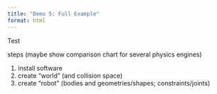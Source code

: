 ```yaml
---
title: "Demo 5: Full Example"
format: html
---
```


Test

steps (maybe show comparison chart for several physics engines)

1. install software
2. create "world" (and collision space)
3. create "robot" (bodies and geometries/shapes; constraints/joints)
